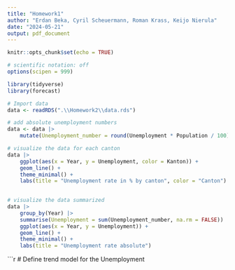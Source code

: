 ```yaml
---
title: "Homework1"
author: "Erdan Beka, Cyril Scheuermann, Roman Krass, Keijo Nierula"
date: "2024-05-21"
output: pdf_document
---
```


```r
knitr::opts_chunk$set(echo = TRUE)

# scientific notation: off
options(scipen = 999)
```

```r
library(tidyverse)
library(forecast)
```

```r
# Import data
data <- readRDS(".\\Homework2\\data.rds")

# add absolute unemployment numbers
data <- data |>
    mutate(Unemployment_number = round(Unemployment * Population / 100))


```

```r

# visualize the data for each canton
data |>
    ggplot(aes(x = Year, y = Unemployment, color = Kanton)) +
    geom_line() +
    theme_minimal() +
    labs(title = "Unemployment rate in % by canton", color = "Canton")
    

# visualize the data summarized
data |>
    group_by(Year) |>
    summarise(Unemployment = sum(Unemployment_number, na.rm = FALSE)) |>
    ggplot(aes(x = Year, y = Unemployment)) +
    geom_line() +
    theme_minimal() +
    labs(title = "Unemployment rate absolute")

```

```r

# Define trend model for the Unemployment
